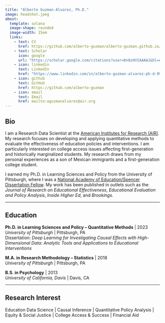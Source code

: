 ```yaml
---
title: "Alberto Guzman-Alvarez, Ph.D."
image: headshot.jpeg
about:
  template: solana
  image-shape: rounded
  image-width: 15em
  links:
    - text: CV
      href: https://github.com/alberto-guzman/alberto-guzman.github.io/blob/master/Alberto%20Guzman-Alvarez%20CV%200323.pdf
    - text: Scholar
      icon: google
      url: "https://scholar.google.com/citations?user=Dn8zHVIAAAAJ&hl=en"
    - icon: linkedin
      text: LinkedIn
      href: "https://www.linkedin.com/in/alberto-guzman-alvarez-ph-d-99239a5a/"
    - icon: github
      text: GitHub
      href: https://github.com/alberto-guzman
    - icon: email
      text: Email
      href: mailto:aguzmanalvarez@air.org
---
```


::: {.column-page}

## Bio

I am a Research Data Scientist at the [American Institutes for Research (AIR)](https://www.air.org/). My research focuses on developing and applying quantitative methods to evaluate the effectiveness of education policies and interventions. I am particularly interested on college access issues affecting first-generation and historically marginalized students. My research draws from my personal experiences as a son of Mexican immigrants and a first-generation college student.

I earned my Ph.D. in Learning Sciences and Policy from the University of Pittsburgh, where I was a [National Academy of Education/Spencer Dissertation Fellow](https://naeducation.org/2021-naed-spencer-dissertation-fellows/). My work has been published in outlets such as the *Journal of Research on Educational Effectiveness*, *Educational Evaluation and Policy Analysis*, *Inside Higher Ed*, and *Brookings.*

:::{#hero-heading}

***

## Education

<p></p>

**Ph.D. in Learning Sciences and Policy -- Quantitative Methods** | 2023 \
*University of Pittsburgh* | Pittsburgh, PA \
Dissertation: *Deep Learning for Investigating Causal Effects with High-Dimensional Data: Analytic Tools and Applications to Educational Interventions*

**M.A. in Research Methodology -- Statistics** | 2018 \
*University of Pittsburgh* | Pittsburgh, PA \

**B.S. in Psychology** | 2013 \
*University of California, Davis* | Davis, CA


<p></p>

:::

***


## Research Interest

Education Data Science | Causal Inference | Quantitative Policy Analysis | Equity & Social Justice | College Access & Success | Financial Aid

:::
